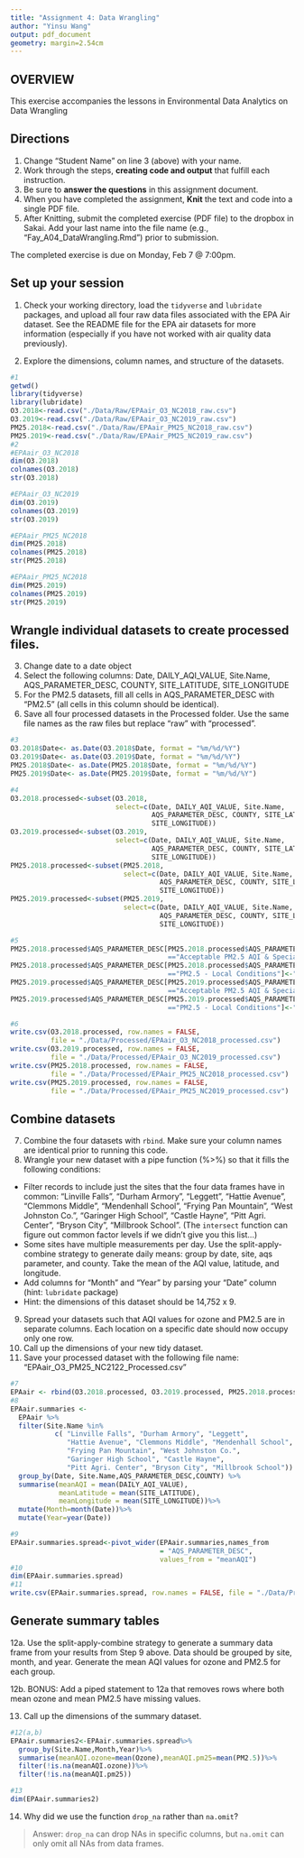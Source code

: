 ```yaml
---
title: "Assignment 4: Data Wrangling"
author: "Yinsu Wang"
output: pdf_document
geometry: margin=2.54cm
---
```


## OVERVIEW

This exercise accompanies the lessons in Environmental Data Analytics on Data Wrangling 

## Directions
1. Change "Student Name" on line 3 (above) with your name.
2. Work through the steps, **creating code and output** that fulfill each instruction.
3. Be sure to **answer the questions** in this assignment document.
4. When you have completed the assignment, **Knit** the text and code into a single PDF file.
5. After Knitting, submit the completed exercise (PDF file) to the dropbox in Sakai. Add your last name into the file name (e.g., "Fay_A04_DataWrangling.Rmd") prior to submission.

The completed exercise is due on Monday, Feb 7 @ 7:00pm.

## Set up your session 
1. Check your working directory, load the `tidyverse` and `lubridate` packages, and upload all four raw data files associated with the EPA Air dataset. See the README file for the EPA air datasets for more information (especially if you have not worked with air quality data previously). 

2. Explore the dimensions, column names, and structure of the datasets. 

```r
#1
getwd()
library(tidyverse)
library(lubridate)
O3.2018<-read.csv("./Data/Raw/EPAair_O3_NC2018_raw.csv")
O3.2019<-read.csv("./Data/Raw/EPAair_O3_NC2019_raw.csv")
PM25.2018<-read.csv("./Data/Raw/EPAair_PM25_NC2018_raw.csv")
PM25.2019<-read.csv("./Data/Raw/EPAair_PM25_NC2019_raw.csv")
#2
#EPAair_O3_NC2018
dim(O3.2018)
colnames(O3.2018)
str(O3.2018)

#EPAair_O3_NC2019
dim(O3.2019)
colnames(O3.2019)
str(O3.2019)

#EPAair_PM25_NC2018
dim(PM25.2018)
colnames(PM25.2018)
str(PM25.2018)

#EPAair_PM25_NC2018
dim(PM25.2019)
colnames(PM25.2019)
str(PM25.2019)
```

## Wrangle individual datasets to create processed files.
3. Change date to a date object
4. Select the following columns: Date, DAILY_AQI_VALUE, Site.Name, AQS_PARAMETER_DESC, COUNTY, SITE_LATITUDE, SITE_LONGITUDE
5. For the PM2.5 datasets, fill all cells in AQS_PARAMETER_DESC with "PM2.5" (all cells in this column should be identical).
6. Save all four processed datasets in the Processed folder. Use the same file names as the raw files but replace "raw" with "processed".

```r
#3
O3.2018$Date<- as.Date(O3.2018$Date, format = "%m/%d/%Y")
O3.2019$Date<- as.Date(O3.2019$Date, format = "%m/%d/%Y")
PM25.2018$Date<- as.Date(PM25.2018$Date, format = "%m/%d/%Y")
PM25.2019$Date<- as.Date(PM25.2019$Date, format = "%m/%d/%Y")

#4
O3.2018.processed<-subset(O3.2018,
                          select=c(Date, DAILY_AQI_VALUE, Site.Name, 
                                   AQS_PARAMETER_DESC, COUNTY, SITE_LATITUDE,
                                   SITE_LONGITUDE))
O3.2019.processed<-subset(O3.2019,
                          select=c(Date, DAILY_AQI_VALUE, Site.Name, 
                                   AQS_PARAMETER_DESC, COUNTY, SITE_LATITUDE, 
                                   SITE_LONGITUDE))
PM25.2018.processed<-subset(PM25.2018,
                            select=c(Date, DAILY_AQI_VALUE, Site.Name,
                                     AQS_PARAMETER_DESC, COUNTY, SITE_LATITUDE, 
                                     SITE_LONGITUDE))
PM25.2019.processed<-subset(PM25.2019,
                            select=c(Date, DAILY_AQI_VALUE, Site.Name, 
                                     AQS_PARAMETER_DESC, COUNTY, SITE_LATITUDE, 
                                     SITE_LONGITUDE))

#5
PM25.2018.processed$AQS_PARAMETER_DESC[PM25.2018.processed$AQS_PARAMETER_DESC
                                       =="Acceptable PM2.5 AQI & Speciation Mass"]<-"PM2.5"
PM25.2018.processed$AQS_PARAMETER_DESC[PM25.2018.processed$AQS_PARAMETER_DESC
                                       =="PM2.5 - Local Conditions"]<-"PM2.5"
PM25.2019.processed$AQS_PARAMETER_DESC[PM25.2019.processed$AQS_PARAMETER_DESC
                                       =="Acceptable PM2.5 AQI & Speciation Mass"]<-"PM2.5"
PM25.2019.processed$AQS_PARAMETER_DESC[PM25.2019.processed$AQS_PARAMETER_DESC
                                       =="PM2.5 - Local Conditions"]<-"PM2.5"

#6
write.csv(O3.2018.processed, row.names = FALSE, 
          file = "./Data/Processed/EPAair_O3_NC2018_processed.csv")
write.csv(O3.2019.processed, row.names = FALSE, 
          file = "./Data/Processed/EPAair_O3_NC2019_processed.csv")
write.csv(PM25.2018.processed, row.names = FALSE, 
          file = "./Data/Processed/EPAair_PM25_NC2018_processed.csv")
write.csv(PM25.2019.processed, row.names = FALSE, 
          file = "./Data/Processed/EPAair_PM25_NC2019_processed.csv")

```


## Combine datasets
7. Combine the four datasets with `rbind`. Make sure your column names are identical prior to running this code. 
8. Wrangle your new dataset with a pipe function (%>%) so that it fills the following conditions: 

* Filter records to include just the sites that the four data frames have in common: "Linville Falls", "Durham Armory", "Leggett", "Hattie Avenue", "Clemmons Middle", "Mendenhall School", "Frying Pan Mountain", "West Johnston Co.", "Garinger High School", "Castle Hayne", "Pitt Agri. Center", "Bryson City", "Millbrook School". (The `intersect` function can figure out common factor levels if we didn't give you this list...)
* Some sites have multiple measurements per day. Use the split-apply-combine strategy to generate daily means: group by date, site, aqs parameter, and county. Take the mean of the AQI value, latitude, and longitude.
* Add columns for "Month" and "Year" by parsing your "Date" column (hint: `lubridate` package)
* Hint: the dimensions of this dataset should be 14,752 x 9.

9. Spread your datasets such that AQI values for ozone and PM2.5 are in separate columns. Each location on a specific date should now occupy only one row.
10. Call up the dimensions of your new tidy dataset.
11. Save your processed dataset with the following file name: "EPAair_O3_PM25_NC2122_Processed.csv"

```r
#7
EPAair <- rbind(O3.2018.processed, O3.2019.processed, PM25.2018.processed,PM25.2019.processed)
#8
EPAair.summaries <- 
  EPAair %>%
  filter(Site.Name %in% 
           c( "Linville Falls", "Durham Armory", "Leggett", 
              "Hattie Avenue", "Clemmons Middle", "Mendenhall School", 
              "Frying Pan Mountain", "West Johnston Co.", 
              "Garinger High School", "Castle Hayne", 
              "Pitt Agri. Center", "Bryson City", "Millbrook School")) %>%
  group_by(Date, Site.Name,AQS_PARAMETER_DESC,COUNTY) %>%
  summarise(meanAQI = mean(DAILY_AQI_VALUE), 
            meanLatitude = mean(SITE_LATITUDE), 
            meanLongitude = mean(SITE_LONGITUDE))%>%
  mutate(Month=month(Date))%>%
  mutate(Year=year(Date))

#9
EPAair.summaries.spread<-pivot_wider(EPAair.summaries,names_from 
                                     = "AQS_PARAMETER_DESC", 
                                     values_from = "meanAQI")
#10
dim(EPAair.summaries.spread)
#11
write.csv(EPAair.summaries.spread, row.names = FALSE, file = "./Data/Processed/EPAair_O3_PM25_NC2122_Processed.csv")
```


## Generate summary tables
12a. Use the split-apply-combine strategy to generate a summary data frame from your results from Step 9 above. Data should be grouped by site, month, and year. Generate the mean AQI values for ozone and PM2.5 for each group. 

12b. BONUS: Add a piped statement to 12a that removes rows where both mean ozone and mean PM2.5 have missing values. 

13. Call up the dimensions of the summary dataset.


```r
#12(a,b)
EPAair.summaries2<-EPAair.summaries.spread%>%
  group_by(Site.Name,Month,Year)%>%
  summarise(meanAQI.ozone=mean(Ozone),meanAQI.pm25=mean(PM2.5))%>%
  filter(!is.na(meanAQI.ozone))%>%
  filter(!is.na(meanAQI.pm25))

#13
dim(EPAair.summaries2)
```

14. Why did we use the function `drop_na` rather than `na.omit`?

> Answer: `drop_na` can drop NAs in specific columns, but `na.omit` can only omit all NAs from data frames. 
